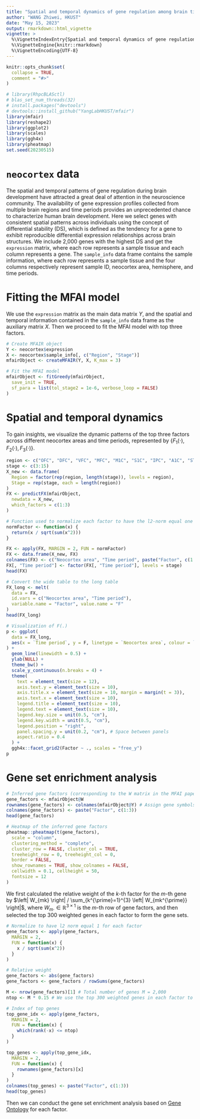 ```yaml
---
title: "Spatial and temporal dynamics of gene regulation among brain tissues"
author: "WANG Zhiwei, HKUST"
date: "May 15, 2023"
output: rmarkdown::html_vignette
vignette: >
  %\VignetteIndexEntry{Spatial and temporal dynamics of gene regulation among brain tissues}
  %\VignetteEngine{knitr::rmarkdown}
  %\VignetteEncoding{UTF-8}
---
```


```r
knitr::opts_chunk$set(
  collapse = TRUE,
  comment = "#>"
)
```

```r
# library(RhpcBLASctl)
# blas_set_num_threads(32)
# install.packages("devtools")
# devtools::install_github("YangLabHKUST/mfair")
library(mfair)
library(reshape2)
library(ggplot2)
library(scales)
library(ggh4x)
library(pheatmap)
set.seed(20230515)
```

# `neocortex` data

The spatial and temporal patterns of gene regulation during brain development have attracted a great deal of attention in the neuroscience community.
The availability of gene expression profiles collected from multiple brain regions and time periods provides an unprecedented chance to characterize human brain development.
Here we select genes with consistent spatial patterns across individuals using the concept of differential stability (DS), which is defined as the tendency for a gene to exhibit reproducible differential expression relationships across brain structures.
We include 2,000 genes with the highest DS and get the `expression` matrix, where each row represents a sample tissue and each column represents a gene.
The `sample_info` data frame contains the sample information, where each row represents a sample tissue and the four columns respectively represent sample ID, neocortex area, hemisphere, and time periods.

# Fitting the MFAI model

We use the `expression` matrix as the main data matrix $Y$, and the spatial and temporal information contained in the `sample_info` data frame as the auxiliary matrix $X$.
Then we proceed to fit the MFAI model with top three factors.

```r
# Create MFAIR object
Y <- neocortex$expression
X <- neocortex$sample_info[, c("Region", "Stage")]
mfairObject <- createMFAIR(Y, X, K_max = 3)

# Fit the MFAI model
mfairObject <- fitGreedy(mfairObject,
  save_init = TRUE,
  sf_para = list(tol_stage2 = 1e-6, verbose_loop = FALSE)
)
```

# Spatial and temporal dynamics

To gain insights, we visualize the dynamic patterns of the top three factors across different neocortex areas and time periods, represented by $\{ F_1 (\cdot) , F_2 (\cdot) , F_3 (\cdot) \}$.

```r
region <- c("OFC", "DFC", "VFC", "MFC", "M1C", "S1C", "IPC", "A1C", "STC", "ITC", "V1C")
stage <- c(3:15)
X_new <- data.frame(
  Region = factor(rep(region, length(stage)), levels = region),
  Stage = rep(stage, each = length(region))
)
FX <- predictFX(mfairObject,
  newdata = X_new,
  which_factors = c(1:3)
)
```

```r
# Function used to normalize each factor to have the l2-norm equal one
normFactor <- function(x) {
  return(x / sqrt(sum(x^2)))
}

FX <- apply(FX, MARGIN = 2, FUN = normFactor)
FX <- data.frame(X_new, FX)
colnames(FX) <- c("Neocortex area", "Time period", paste("Factor", c(1:3)))
FX[, "Time period"] <- factor(FX[, "Time period"], levels = stage)
head(FX)
```

```r
# Convert the wide table to the long table
FX_long <- melt(
  data = FX,
  id.vars = c("Neocortex area", "Time period"),
  variable.name = "Factor", value.name = "F"
)
head(FX_long)
```

```r
# Visualization of F(.)
p <- ggplot(
  data = FX_long,
  aes(x = `Time period`, y = F, linetype = `Neocortex area`, colour = `Neocortex area`, group = `Neocortex area`)
) +
  geom_line(linewidth = 0.5) +
  ylab(NULL) +
  theme_bw() +
  scale_y_continuous(n.breaks = 4) +
  theme(
    text = element_text(size = 12),
    axis.text.y = element_text(size = 10),
    axis.title.x = element_text(size = 10, margin = margin(t = 3)),
    axis.text.x = element_text(size = 10),
    legend.title = element_text(size = 10),
    legend.text = element_text(size = 10),
    legend.key.size = unit(0.5, "cm"),
    legend.key.width = unit(0.5, "cm"),
    legend.position = "right",
    panel.spacing.y = unit(0.2, "cm"), # Space between panels
    aspect.ratio = 0.4
  ) +
  ggh4x::facet_grid2(Factor ~ ., scales = "free_y")
p
```

# Gene set enrichment analysis

```r
# Inferred gene factors (corresponding to the W matrix in the MFAI paper)
gene_factors <- mfairObject@W
rownames(gene_factors) <- colnames(mfairObject@Y) # Assign gene symbols
colnames(gene_factors) <- paste("Factor", c(1:3))
head(gene_factors)
```

```r
# Heatmap of the inferred gene factors
pheatmap::pheatmap(t(gene_factors),
  scale = "column",
  clustering_method = "complete",
  cluster_row = FALSE, cluster_col = TRUE,
  treeheight_row = 0, treeheight_col = 0,
  border = FALSE,
  show_rownames = TRUE, show_colnames = FALSE,
  cellwidth = 0.1, cellheight = 50,
  fontsize = 12
)
```

We first calculated the relative weight of the $k$-th factor for the $m$-th gene by $\left| W_{mk} \right| / \sum_{k^{\prime}=1}^{3} \left| W_{mk^{\prime}} \right|$, where $W_{m \cdot} \in \mathbb{R}^{3 \times 1}$ is the $m$-th row of gene factors, and then selected the top 300 weighted genes in each factor to form the gene sets.

```r
# Normalize to have l2 norm equal 1 for each factor
gene_factors <- apply(gene_factors,
  MARGIN = 2,
  FUN = function(x) {
    x / sqrt(sum(x^2))
  }
)

# Relative weight
gene_factors <- abs(gene_factors)
gene_factors <- gene_factors / rowSums(gene_factors)

M <- nrow(gene_factors)[1] # Total number of genes M = 2,000
ntop <- M * 0.15 # We use the top 300 weighted genes in each factor to form the gene sets

# Index of top genes
top_gene_idx <- apply(gene_factors,
  MARGIN = 2,
  FUN = function(x) {
    which(rank(-x) <= ntop)
  }
)

top_genes <- apply(top_gene_idx,
  MARGIN = 2,
  FUN = function(x) {
    rownames(gene_factors)[x]
  }
)
colnames(top_genes) <- paste("Factor", c(1:3))
head(top_genes)
```

Then we can conduct the gene set enrichment analysis based on [Gene Ontology](http://geneontology.org/) for each factor.
